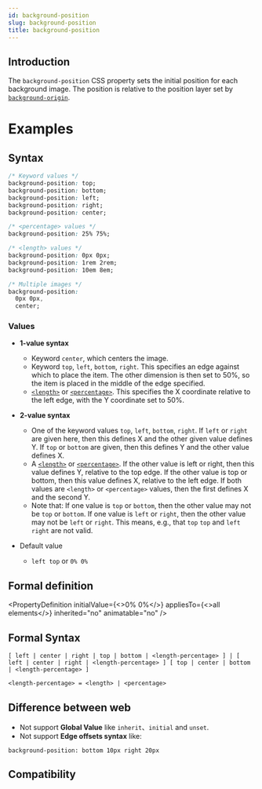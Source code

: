 ```yaml
---
id: background-position
slug: background-position
title: background-position
---
```


## Introduction

The `background-position` CSS property sets the initial position for each background image. The position is relative to the position layer set by [`background-origin`](./background-origin.mdx).

# Examples


<Go
  example="css-api"
  defaultFile="src/background-position/App.tsx"
  img="https://lf-lynx.tiktok-cdns.com/obj/lynx-artifacts-oss-sg/lynx-website/assets/doc/css/background-position.jpg"
  defaultEntryFile="dist/background-position.lynx.bundle"
  entry="src/background-position"
/>

## Syntax

```css
/* Keyword values */
background-position: top;
background-position: bottom;
background-position: left;
background-position: right;
background-position: center;

/* <percentage> values */
background-position: 25% 75%;

/* <length> values */
background-position: 0px 0px;
background-position: 1rem 2rem;
background-position: 10em 8em;

/* Multiple images */
background-position:
  0px 0px,
  center;
```

### Values

- **1-value syntax**

  - Keyword `center`, which centers the image.
  - Keyword `top`, `left`, `bottom`, `right`. This specifies an edge against which to place the item. The other dimension is then set to 50%, so the item is placed in the middle of the edge specified.
  - [`<length>`](api/css/data-type/length.mdx) or [`<percentage>`](api/css/data-type/percentage.mdx). This specifies the X coordinate relative to the left edge, with the Y coordinate set to 50%.

- **2-value syntax**

  - One of the keyword values `top`, `left`, `bottom`, `right`. If `left` or `right` are given here, then this defines X and the other given value defines Y. If `top` or `bottom` are given, then this defines Y and the other value defines X.
  - A [`<length>`](api/css/data-type/length.mdx) or [`<percentage>`](api/css/data-type/percentage.mdx). If the other value is left or right, then this value defines Y, relative to the top edge. If the other value is top or bottom, then this value defines X, relative to the left edge. If both values are `<length>` or `<percentage>` values, then the first defines X and the second Y.
  - Note that: If one value is `top` or `bottom`, then the other value may not be `top` or `bottom`. If one value is `left` or `right`, then the other value may not be `left` or `right`. This means, e.g., that `top` `top` and `left` `right` are not valid.

- Default value
  - `left top` or `0% 0%`

## Formal definition


<PropertyDefinition
  initialValue={<>0% 0%</>}
  appliesTo={<>all elements</>}
  inherited="no"
  animatable="no"
/>

## Formal Syntax

```
[ left | center | right | top | bottom | <length-percentage> ] | [ left | center | right | <length-percentage> ] [ top | center | bottom | <length-percentage> ]

<length-percentage> = <length> | <percentage>
```

## Difference between web

- Not support **Global Value** like `inherit`、`initial` and `unset`.
- Not support **Edge offsets syntax** like:

```
background-position: bottom 10px right 20px
```

## Compatibility


<LegacyCompatTable metadata="css/properties/background-position" />
